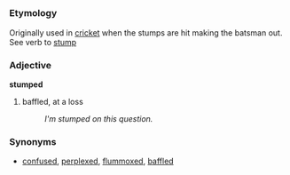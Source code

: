 =={{en}}==

===Etymology===
Originally used in [[cricket]] when the stumps are hit making the batsman out. See verb to [[stump]]

===Adjective===
'''stumped'''
#baffled, at a loss
#:''I'm stumped on this question.''

===Synonyms===
*[[confused]], [[perplexed]], [[flummoxed]], [[baffled]]